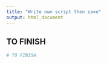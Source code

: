 ```yaml
---
title: "Write own script then save"
output: html_document
---
```


## TO FINISH
```r
# TO FINISH
```

